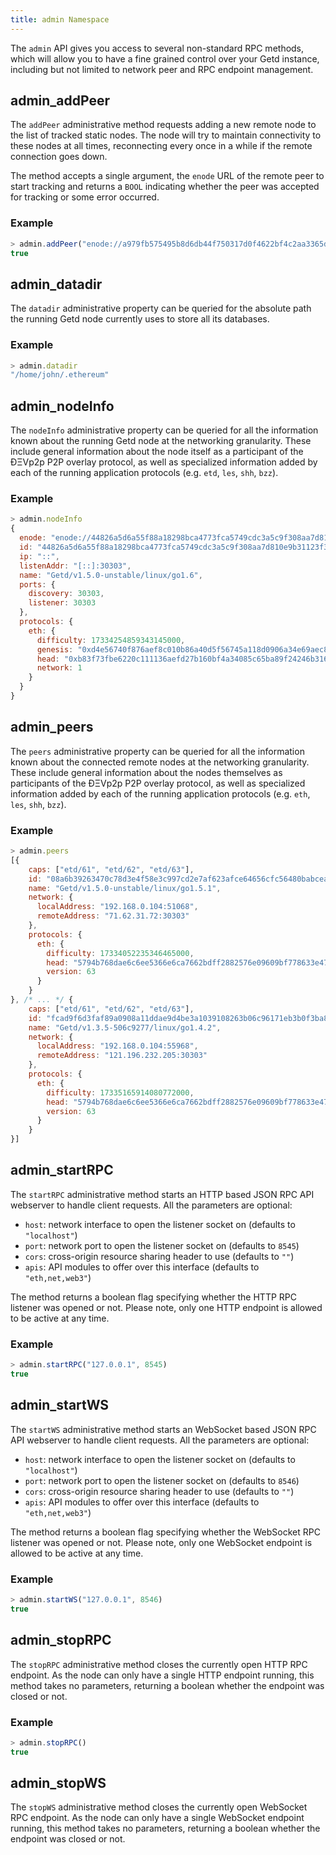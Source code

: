 ```yaml
---
title: admin Namespace
---
```


The `admin` API gives you access to several non-standard RPC methods,
which will allow you to have a fine grained control over your Getd instance,
including but not limited to network peer and RPC endpoint management.

## admin_addPeer

The `addPeer` administrative method requests adding a new remote node to the
list of tracked static nodes. The node will try to maintain connectivity
to these nodes at all times, reconnecting every once in a while if the
remote connection goes down.

The method accepts a single argument, the `enode`
URL of the remote peer to start tracking and returns
a `BOOL` indicating whether the peer was accepted for
tracking or some error occurred.

### Example

```javascript
> admin.addPeer("enode://a979fb575495b8d6db44f750317d0f4622bf4c2aa3365d6af7c284339968eef29b69ad0dce72a4d8db5ebb4968de0e3bec910127f134779fbcb0cb6d3331163c@52.16.188.185:30303")
true
```

## admin_datadir

The `datadir` administrative property can be queried for
the absolute path the running Getd node currently uses
to store all its databases.

### Example

```javascript
> admin.datadir
"/home/john/.ethereum"
```

## admin_nodeInfo

The `nodeInfo` administrative property can be queried for all
the information known about the running Getd node at the networking
granularity. These include general information about the node itself
as a participant of the ÐΞVp2p P2P overlay protocol, as well as
specialized information added by each of the running
application protocols (e.g. `etd`, `les`, `shh`, `bzz`).

### Example

```javascript
> admin.nodeInfo
{
  enode: "enode://44826a5d6a55f88a18298bca4773fca5749cdc3a5c9f308aa7d810e9b31123f3e7c5fba0b1d70aac5308426f47df2a128a6747040a3815cc7dd7167d03be320d@[::]:30303",
  id: "44826a5d6a55f88a18298bca4773fca5749cdc3a5c9f308aa7d810e9b31123f3e7c5fba0b1d70aac5308426f47df2a128a6747040a3815cc7dd7167d03be320d",
  ip: "::",
  listenAddr: "[::]:30303",
  name: "Getd/v1.5.0-unstable/linux/go1.6",
  ports: {
    discovery: 30303,
    listener: 30303
  },
  protocols: {
    eth: {
      difficulty: 17334254859343145000,
      genesis: "0xd4e56740f876aef8c010b86a40d5f56745a118d0906a34e69aec8c0db1cb8fa3",
      head: "0xb83f73fbe6220c111136aefd27b160bf4a34085c65ba89f24246b3162257c36a",
      network: 1
    }
  }
}
```

## admin_peers

The `peers` administrative property can be queried for all the
information known about the connected remote nodes at the
networking granularity. These include general information
about the nodes themselves as participants of the ÐΞVp2p P2P
overlay protocol, as well as specialized information added by
each of the running application protocols (e.g. `eth`, `les`, `shh`, `bzz`).

### Example

```javascript
> admin.peers
[{
    caps: ["etd/61", "etd/62", "etd/63"],
    id: "08a6b39263470c78d3e4f58e3c997cd2e7af623afce64656cfc56480babcea7a9138f3d09d7b9879344c2d2e457679e3655d4b56eaff5fd4fd7f147bdb045124",
    name: "Getd/v1.5.0-unstable/linux/go1.5.1",
    network: {
      localAddress: "192.168.0.104:51068",
      remoteAddress: "71.62.31.72:30303"
    },
    protocols: {
      eth: {
        difficulty: 17334052235346465000,
        head: "5794b768dae6c6ee5366e6ca7662bdff2882576e09609bf778633e470e0e7852",
        version: 63
      }
    }
}, /* ... */ {
    caps: ["etd/61", "etd/62", "etd/63"],
    id: "fcad9f6d3faf89a0908a11ddae9d4be3a1039108263b06c96171eb3b0f3ba85a7095a03bb65198c35a04829032d198759edfca9b63a8b69dc47a205d94fce7cc",
    name: "Getd/v1.3.5-506c9277/linux/go1.4.2",
    network: {
      localAddress: "192.168.0.104:55968",
      remoteAddress: "121.196.232.205:30303"
    },
    protocols: {
      eth: {
        difficulty: 17335165914080772000,
        head: "5794b768dae6c6ee5366e6ca7662bdff2882576e09609bf778633e470e0e7852",
        version: 63
      }
    }
}]
```

## admin_startRPC

The `startRPC` administrative method starts an HTTP based JSON RPC
API webserver to handle client requests. All the parameters are
optional:

- `host`: network interface to open the listener socket on (defaults to `"localhost"`)
- `port`: network port to open the listener socket on (defaults to `8545`)
- `cors`: cross-origin resource sharing header to use (defaults to `""`)
- `apis`: API modules to offer over this interface (defaults to `"eth,net,web3"`)

The method returns a boolean flag specifying whether the HTTP
RPC listener was opened or not. Please note, only one HTTP
endpoint is allowed to be active at any time.

### Example

```javascript
> admin.startRPC("127.0.0.1", 8545)
true
```

## admin_startWS

The `startWS` administrative method starts an WebSocket
based JSON RPC API webserver to handle client requests.
All the parameters are optional:

- `host`: network interface to open the listener socket on (defaults to `"localhost"`)
- `port`: network port to open the listener socket on (defaults to `8546`)
- `cors`: cross-origin resource sharing header to use (defaults to `""`)
- `apis`: API modules to offer over this interface (defaults to `"eth,net,web3"`)

The method returns a boolean flag specifying whether the WebSocket RPC listener was opened or not. Please note, only one WebSocket endpoint is allowed to be active at any time.

### Example

```javascript
> admin.startWS("127.0.0.1", 8546)
true
```

## admin_stopRPC

The `stopRPC` administrative method closes the currently
open HTTP RPC endpoint. As the node can only have a single
HTTP endpoint running, this method takes no parameters, returning
a boolean whether the endpoint was closed or not.

### Example

```javascript
> admin.stopRPC()
true
```

## admin_stopWS

The `stopWS` administrative method closes the currently open
WebSocket RPC endpoint. As the node can only have a single
WebSocket endpoint running, this method takes no parameters,
returning a boolean whether the endpoint was closed or not.
